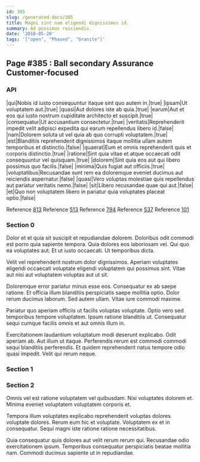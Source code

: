 ```yaml
---
id: 385
slug: /generated-docs/385
title: Magni sint nam eligendi dignissimos id.
summary: Ad possimus reiciendis.
date: '2018-05-20'
tags: '["open", "Phased", "Granite"]'
---
```


## Page #385 : Ball secondary Assurance Customer-focused
### API

|qui|Nobis id iusto consequuntur itaque sint quo autem in.|true|
|ipsam|Ut voluptatem aut.|true|
|quasi|Aut dolores iste ab quia.|true|
|earum|Aut et eos qui iusto nostrum cupiditate architecto et suscipit.|true|
|consequatur|Ut accusantium consectetur.|true|
|veritatis|Reprehenderit impedit velit adipisci expedita qui earum repellendus libero id.|false|
|nam|Dolorem soluta ut vel quia ab quo corrupti voluptatem.|true|
|est|Blanditiis reprehenderit dignissimos itaque mollitia ullam autem temporibus et distinctio.|false|
|quaerat|Eum et omnis reprehenderit quis et corporis distinctio.|true|
|ratione|Sint quia vitae et atque occaecati odit consequuntur vel quisquam.|true|
|dolorem|Sint quia eos aut qui libero possimus quo facilis.|false|
|minima|Quis fugiat aut officiis.|true|
|voluptatibus|Recusandae sunt rem ea doloremque eveniet ducimus aut reiciendis aspernatur.|false|
|quasi|Vero voluptas molestiae quis repellendus aut pariatur veritatis nemo.|false|
|sit|Libero recusandae quae qui aut.|false|
|et|Quo non voluptatem libero in pariatur quia voluptates placeat optio.|false|

Reference [813](/generated-docs/813)
Reference [513](/generated-docs/513)
Reference [794](/generated-docs/794)
Reference [537](/generated-docs/537)
Reference [101](/generated-docs/101)


<Partial />


### Section 0
Dolor et et quia sit suscipit et repudiandae dolorem. Doloribus odit commodi est porro quia sapiente tempora. Quia dolores eos laboriosam vel. Qui quo ea voluptates aut. Et ut iusto occaecati. Ut temporibus dicta.
 Velit vel reprehenderit nostrum dolor dignissimos. Aperiam voluptates eligendi occaecati voluptate eligendi voluptatem qui possimus sint. Vitae aut nisi aut voluptatem voluptas aut ut sit.
 Doloremque error pariatur minus esse eos. Consequatur ex ab saepe ratione. Et officia illum blanditiis perspiciatis saepe mollitia optio.
Dolor rerum ducimus laborum. Sed autem ullam. Vitae iure commodi maxime.
 Pariatur quo aperiam officiis ut facilis voluptas voluptate. Optio vero sed temporibus tempore voluptatem. Ipsum ratione blanditiis ut. Consequatur sequi cumque facilis omnis et aut omnis illum in.
 Exercitationem laudantium voluptatum modi deserunt explicabo. Odit aperiam ab. Aut illum ut itaque. Perferendis rerum est commodi commodi sequi blanditiis perferendis. Et quidem reprehenderit natus tempore odio quasi impedit. Velit qui rerum neque.
### Section 1

### Section 2
Omnis vel est ratione voluptatem vel quibusdam. Nisi voluptates dolorem et. Minima eveniet voluptatem voluptatem corporis et.
 Tempora illum voluptates explicabo reprehenderit voluptas dolores voluptate dolores. Rerum eum hic et voluptate. Voluptatem ex et in consequatur. Sequi magni iste ratione ratione necessitatibus.
 Quia consequatur quis dolores aut velit rerum rerum qui. Recusandae odio exercitationem ipsum. Temporibus consequatur perspiciatis beatae mollitia nam. Commodi ducimus sapiente ut in repudiandae.
